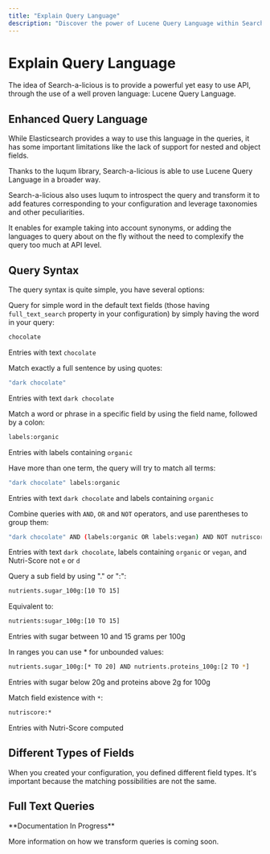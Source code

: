 ```yaml
---
title: "Explain Query Language"
description: "Discover the power of Lucene Query Language within Search-a-licious. This guide explains the enhanced query syntax, covering basic terms, field-specific searches, operators, ranges, and how different field types like text and numeric are handled."
---
```



# Explain Query Language

<Callout type="info">
The idea of Search-a-licious is to provide a powerful yet easy to use API, through the use of a well proven language: Lucene Query Language.
</Callout>

## Enhanced Query Language

While Elasticsearch provides a way to use this language in the queries, it has some important limitations like the lack of support for nested and object fields.

<Card title="Luqum Library" href="https://github.com/jurismarches/luqum">
Thanks to the luqum library, Search-a-licious is able to use Lucene Query Language in a broader way.
</Card>

Search-a-licious also uses luqum to introspect the query and transform it to add features corresponding to your configuration and leverage taxonomies and other peculiarities.

<Callout type="tip">
It enables for example taking into account synonyms, or adding the languages to query about on the fly without the need to complexify the query too much at API level.
</Callout>

## Query Syntax

<Callout>
The query syntax is quite simple, you have several options:
</Callout>

<Steps>
<Step title="Simple Word Search">

Query for simple word in the default text fields (those having `full_text_search` property in your configuration) by simply having the word in your query:

```sh title="Simple Word Query"
chocolate
```

Entries with text `chocolate`

</Step>
<Step title="Exact Phrase Search">

Match exactly a full sentence by using quotes:

```sh title="Exact Phrase Query"
"dark chocolate"
```

Entries with text `dark chocolate`

</Step>
<Step title="Field-Specific Search">

Match a word or phrase in a specific field by using the field name, followed by a colon:

```sh title="Field-Specific Query"
labels:organic
```

Entries with labels containing `organic`

</Step>
<Step title="Multiple Terms">

Have more than one term, the query will try to match all terms:

```sh title="Multiple Terms Query"
"dark chocolate" labels:organic
```

Entries with text `dark chocolate` and labels containing `organic`

</Step>
<Step title="Complex Queries with Operators">

Combine queries with `AND`, `OR` and `NOT` operators, and use parentheses to group them:

```sh title="Complex Query with Operators"
"dark chocolate" AND (labels:organic OR labels:vegan) AND NOT nutriscore:(e OR d)
```

Entries with text `dark chocolate`, labels containing `organic` or `vegan`, and Nutri-Score not `e` or `d`

</Step>
<Step title="Sub-field Queries">

Query a sub field by using "." or ":":

```sh title="Sub-field Query Example 1"
nutrients.sugar_100g:[10 TO 15]
```

Equivalent to:

```sh title="Sub-field Query Example 2"
nutrients:sugar_100g:[10 TO 15]
```

Entries with sugar between 10 and 15 grams per 100g

</Step>
<Step title="Unbounded Range Queries">

In ranges you can use * for unbounded values:

```sh title="Unbounded Range Query"
nutrients.sugar_100g:[* TO 20] AND nutrients.proteins_100g:[2 TO *]
```

Entries with sugar below 20g and proteins above 2g for 100g

</Step>
<Step title="Field Existence Check">

Match field existence with `*`:

```sh title="Field Existence Query"
nutriscore:*
```

Entries with Nutri-Score computed

</Step>
</Steps>

## Different Types of Fields

<Callout type="tip">
When you created your configuration, you defined different field types. It's important because the matching possibilities are not the same.
</Callout>

<Cards>
<Card title="Keyword Fields" description="Used for exact matching" />
<Card title="Full Text Fields" description="Part of the text can be matched, with complex matching possibilities" />
<Card title="Numeric Fields" description="Used for range matching or computations" />
<Card title="Date Fields" description="Used for range matching or computations" />
</Cards>

## Full Text Queries

<Callout type="warning">
**Documentation In Progress**

More information on how we transform queries is coming soon.
</Callout>